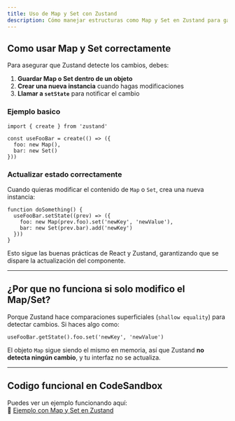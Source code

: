 ```yaml
---
title: Uso de Map y Set con Zustand
description: Cómo manejar estructuras como Map y Set en Zustand para garantizar que los cambios se reflejen correctamente en React.
---
```


## Como usar Map y Set correctamente

Para asegurar que Zustand detecte los cambios, debes:

1. **Guardar Map o Set dentro de un objeto**
2. **Crear una nueva instancia** cuando hagas modificaciones
3. **Llamar a `setState`** para notificar el cambio

### Ejemplo basico

```go:ts
import { create } from 'zustand'

const useFooBar = create(() => ({
  foo: new Map(),
  bar: new Set()
}))
```

### Actualizar estado correctamente

Cuando quieras modificar el contenido de `Map` o `Set`, crea una nueva instancia:

```go:ts
function doSomething() {
  useFooBar.setState((prev) => ({
    foo: new Map(prev.foo).set('newKey', 'newValue'),
    bar: new Set(prev.bar).add('newKey')
  }))
}
```

Esto sigue las buenas prácticas de React y Zustand, garantizando que se dispare la actualización del componente.

---

## ¿Por que no funciona si solo modifico el Map/Set?

Porque Zustand hace comparaciones superficiales (`shallow equality`) para detectar cambios. Si haces algo como:

```go:ts
useFooBar.getState().foo.set('newKey', 'newValue')
```

El objeto `Map` sigue siendo el mismo en memoria, así que Zustand **no detecta ningún cambio**, y tu interfaz no se actualiza.

---

## Codigo funcional en CodeSandbox

Puedes ver un ejemplo funcionando aquí:  
🔗 [Ejemplo con Map y Set en Zustand](https://codesandbox.io/s/late-https-bxz9qy)
